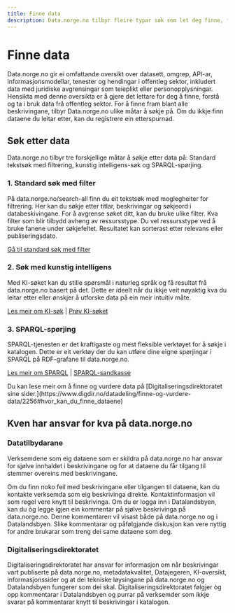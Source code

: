 ```yaml
---
title: Finne data
description: Data.norge.no tilbyr fleire typar søk som let deg finne, forstå og ta i bruk data frå offentleg sektor.
---
```


# Finne data

<Ingress data-size='xs'>
    Data.norge.no gir ei omfattande oversikt over datasett, omgrep, API-ar, informasjonsmodellar, tenester og hendingar
    i offentleg sektor, inkludert data med juridiske avgrensingar som teieplikt eller personopplysningar. Hensikta med
    denne oversikta er å gjere det lettare for deg å finne, forstå og ta i bruk data frå offentleg sektor. For å finne
    fram blant alle beskrivingane, tilbyr Data.norge.no ulike måtar å søkje på. Om du ikkje finn dataene du leitar
    etter, kan du registrere ein etterspurnad.
</Ingress>

## Søk etter data

Data.norge.no tilbyr tre forskjellige måtar å søkje etter data på: Standard tekstsøk med filtrering, kunstig intelligens-søk og SPARQL-spørjing.

### 1. Standard søk med filter

På data.norge.no/search-all finn du eit tekstsøk med moglegheiter for filtrering. Her kan du søkje etter titlar, beskrivingar og søkjeord i databeskivingane. For å avgrense søket ditt, kan du bruke ulike filter. Kva filter som blir tilbydd avheng av ressursstype. Du vel ressursstype ved å bruke fanene under søkjefeltet. Resultatet kan sorterast etter relevans eller publiseringsdato.

[Gå til standard søk med filter](/search-all)

### 2. Søk med kunstig intelligens

Med KI-søket kan du stille spørsmål i naturleg språk og få resultat frå data.norge.no basert på det. Dette er ideelt når du ikkje veit nøyaktig kva du leitar etter eller ønskjer å utforske data på ein meir intuitiv måte.

[Les meir om KI-søk](/docs/finding-data/ai-search) | [Prøv KI-søket](https://data.norge.no)

### 3. SPARQL-spørjing

SPARQL-tjenesten er det kraftigaste og mest fleksible verktøyet for å søkje i katalogen. Dette er eit verktøy der du kan utføre dine eigne spørjingar i SPARQL på RDF-grafane til data.norge.no.

[Les meir om SPARQL](/docs/finding-data/sparql) | [SPARQL-sandkasse](https://data.norge.no/nb/sparql)

<Alert data-size='sm'>
    Du kan lese meir om å finne og vurdere data på [Digitaliseringsdirektoratet sine
    sider.](https://www.digdir.no/datadeling/finne-og-vurdere-data/2256#hvor_kan_du_finne_dataene)
</Alert>

## Kven har ansvar for kva på data.norge.no

### Datatilbydarane

Verksemdene som eig dataene som er skildra på data.norge.no har ansvar for sjølve innhaldet i beskrivingane og for at dataene du får tilgang til stemmer overeins med beskrivingane.

Om du finn noko feil med beskrivingane eller tilgangen til dataene, kan du kontakte verksemda som eig beskrivinga direkte. Kontaktinformasjon vil som regel vere knytt til beskrivinga. Om du er logga inn i Datalandsbyen, kan du òg legge igjen ein kommentar på sjølve beskrivinga på data.norge.no. Denne kommentaren vil visast både på data.norge.no og i Datalandsbyen. Slike kommentarar og påfølgjande diskusjon kan vere nyttig for andre brukarar som treng dei same dataene som deg.

### Digitaliseringsdirektoratet

Digitaliseringsdirektoratet har ansvar for informasjon om når beskrivingar vart publiserte på data.norge.no, metadatakvalitet, Datajegeren, KI-oversikt, informasjonssider og at dei tekniske løysingane på data.norge.no og Datalandsbyen fungerer som dei skal. Digitaliseringsdirektoratet følgjer òg opp kommentarar i Datalandsbyen og purrar på verksemder som ikkje svarar på kommentarar knytt til beskrivingar i katalogen.
